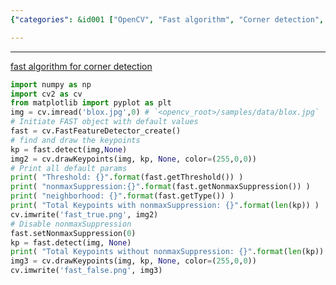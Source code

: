 ```yaml
---
{"categories": &id001 ["OpenCV", "Fast algorithm", "Corner detection", "Image processing", "FAST object", "fast_true.png", "fast_false.png"], "category": "Computer Vision", "date": "2022-09-17 07:54:53", "description": "This code utilizes OpenCV's Fast algorithm to detect corners in an image, initializing the FAST object with default values and saving the results as 'fast_true.png' and 'fast_false.png'. The Fast algorithm is a feature detection method that helps locate feature points or interest points in an image which can be useful for various computer vision tasks.", "tags": *id001, "title": "opencv corner detection"}

---
```


------

[fast algorithm for corner detection](https://docs.opencv.org/4.x/df/d0c/tutorial_py_fast.html)
```python
import numpy as np
import cv2 as cv
from matplotlib import pyplot as plt
img = cv.imread('blox.jpg',0) # `<opencv_root>/samples/data/blox.jpg`
# Initiate FAST object with default values
fast = cv.FastFeatureDetector_create()
# find and draw the keypoints
kp = fast.detect(img,None)
img2 = cv.drawKeypoints(img, kp, None, color=(255,0,0))
# Print all default params
print( "Threshold: {}".format(fast.getThreshold()) )
print( "nonmaxSuppression:{}".format(fast.getNonmaxSuppression()) )
print( "neighborhood: {}".format(fast.getType()) )
print( "Total Keypoints with nonmaxSuppression: {}".format(len(kp)) )
cv.imwrite('fast_true.png', img2)
# Disable nonmaxSuppression
fast.setNonmaxSuppression(0)
kp = fast.detect(img, None)
print( "Total Keypoints without nonmaxSuppression: {}".format(len(kp)) )
img3 = cv.drawKeypoints(img, kp, None, color=(255,0,0))
cv.imwrite('fast_false.png', img3)

```

